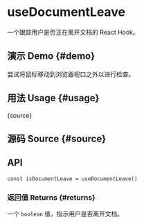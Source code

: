 # useDocumentLeave


<HooksType category="Sensors" />

一个跟踪用户是否正在离开文档的 React Hook。

## 演示 Demo \{#demo}

尝试将鼠标移动到浏览器视口之外以进行检查。


<App />

## 用法 Usage \{#usage}


<RawCode>{source}</RawCode>

## 源码 Source \{#source}


<Source />

## API

```tsx
const isDocumentLeave = useDocumentLeave()
```

### 返回值 Returns \{#returns}

一个 `boolean` 值，指示用户是否离开文档。
